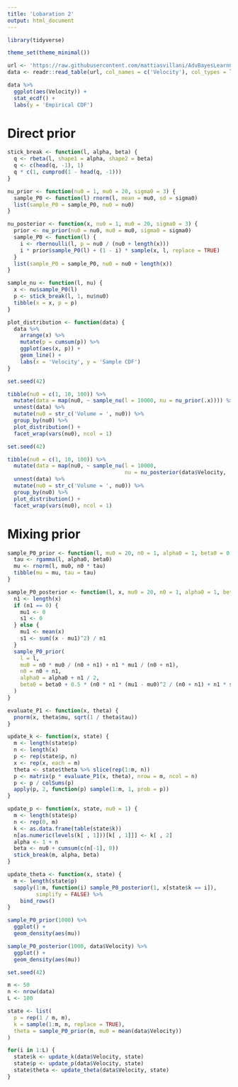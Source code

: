 ```yaml
---
title: 'Lobaration 2'
output: html_document
---
```


```r
library(tidyverse)

theme_set(theme_minimal())
```

```r
url <- 'https://raw.githubusercontent.com/mattiasvillani/AdvBayesLearnCourse/master/Labs/GalaxyData.dat'
data <- readr::read_table(url, col_names = c('Velocity'), col_types = list(Velocity = 'd'))
```

```r
data %>%
  ggplot(aes(Velocity)) +
  stat_ecdf() +
  labs(y = 'Empirical CDF')
```

# Direct prior

```r
stick_break <- function(l, alpha, beta) {
  q <- rbeta(l, shape1 = alpha, shape2 = beta)
  q <- c(head(q, -1), 1)
  q * c(1, cumprod(1 - head(q, -1)))
}

nu_prior <- function(nu0 = 1, mu0 = 20, sigma0 = 3) {
  sample_P0 <- function(l) rnorm(l, mean = mu0, sd = sigma0)
  list(sample_P0 = sample_P0, nu0 = nu0)
}

nu_posterior <- function(x, nu0 = 1, mu0 = 20, sigma0 = 3) {
  prior <- nu_prior(nu0 = nu0, mu0 = mu0, sigma0 = sigma0)
  sample_P0 <- function(l) {
    i <- rbernoulli(l, p = nu0 / (nu0 + length(x)))
    i * prior$sample_P0(l) + (1 - i) * sample(x, l, replace = TRUE)
  }
  list(sample_P0 = sample_P0, nu0 = nu0 + length(x))
}

sample_nu <- function(l, nu) {
  x <- nu$sample_P0(l)
  p <- stick_break(l, 1, nu$nu0)
  tibble(x = x, p = p)
}

plot_distribution <- function(data) {
  data %>%
    arrange(x) %>%
    mutate(p = cumsum(p)) %>%
    ggplot(aes(x, p)) +
    geom_line() +
    labs(x = 'Velocity', y = 'Sample CDF')
}
```

```r
set.seed(42)

tibble(nu0 = c(1, 10, 100)) %>%
  mutate(data = map(nu0, ~ sample_nu(l = 10000, nu = nu_prior(.x)))) %>%
  unnest(data) %>%
  mutate(nu0 = str_c('Volume = ', nu0)) %>%
  group_by(nu0) %>%
  plot_distribution() +
  facet_wrap(vars(nu0), ncol = 1)
```

```r
set.seed(42)

tibble(nu0 = c(1, 10, 100)) %>%
  mutate(data = map(nu0, ~ sample_nu(l = 10000,
                                     nu = nu_posterior(data$Velocity, .x)))) %>%
  unnest(data) %>%
  mutate(nu0 = str_c('Volume = ', nu0)) %>%
  group_by(nu0) %>%
  plot_distribution() +
  facet_wrap(vars(nu0), ncol = 1)
```

# Mixing prior

```r
sample_P0_prior <- function(l, mu0 = 20, n0 = 1, alpha0 = 1, beta0 = 0.5) {
  tau <- rgamma(l, alpha0, beta0)
  mu <- rnorm(l, mu0, n0 * tau)
  tibble(mu = mu, tau = tau)
}

sample_P0_posterior <- function(l, x, mu0 = 20, n0 = 1, alpha0 = 1, beta0 = 0.5) {
  n1 <- length(x)
  if (n1 == 0) {
    mu1 <- 0
    s1 <- 0
  } else {
    mu1 <- mean(x)
    s1 <- sum((x - mu1)^2) / n1
  }
  sample_P0_prior(
    l = l,
    mu0 = n0 * mu0 / (n0 + n1) + n1 * mu1 / (n0 + n1),
    n0 = n0 + n1,
    alpha0 = alpha0 + n1 / 2,
    beta0 = beta0 + 0.5 * (n0 * n1 * (mu1 - mu0)^2 / (n0 + n1) + n1 * s1)
  )
}

evaluate_P1 <- function(x, theta) {
  pnorm(x, theta$mu, sqrt(1 / theta$tau))
}

update_k <- function(x, state) {
  m <- length(state$p)
  n <- length(x)
  p <- rep(state$p, n)
  x <- rep(x, each = m)
  theta <- state$theta %>% slice(rep(1:m, n))
  p <- matrix(p * evaluate_P1(x, theta), nrow = m, ncol = n)
  p <- p / colSums(p)
  apply(p, 2, function(p) sample(1:m, 1, prob = p))
}

update_p <- function(x, state, nu0 = 1) {
  m <- length(state$p)
  n <- rep(0, m)
  k <- as.data.frame(table(state$k))
  n[as.numeric(levels(k[ , 1]))[k[ , 1]]] <- k[ , 2]
  alpha <- 1 + n
  beta <- nu0 + cumsum(c(n[-1], 0))
  stick_break(m, alpha, beta)
}

update_theta <- function(x, state) {
  m <- length(state$p)
  sapply(1:m, function(i) sample_P0_posterior(1, x[state$k == i]),
         simplify = FALSE) %>%
    bind_rows()
}
```

```r
sample_P0_prior(1000) %>%
  ggplot() +
  geom_density(aes(mu))
```

```r
sample_P0_posterior(1000, data$Velocity) %>%
  ggplot() +
  geom_density(aes(mu))
```

```r
set.seed(42)

m <- 50
n <- nrow(data)
L <- 100

state <- list(
  p = rep(1 / m, m),
  k = sample(1:m, n, replace = TRUE),
  theta = sample_P0_prior(m, mu0 = mean(data$Velocity))
)

for(i in 1:L) {
  state$k <- update_k(data$Velocity, state)
  state$p <- update_p(data$Velocity, state)
  state$theta <- update_theta(data$Velocity, state)
}
```
